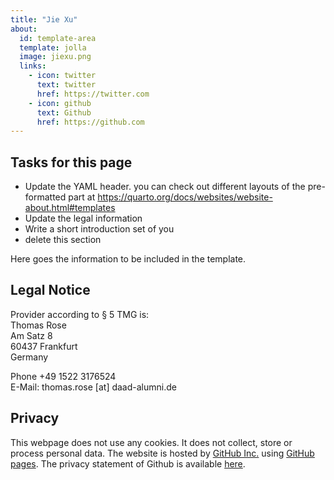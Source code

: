 ```yaml
---
title: "Jie Xu"
about:
  id: template-area
  template: jolla
  image: jiexu.png
  links:
    - icon: twitter
      text: twitter
      href: https://twitter.com
    - icon: github
      text: Github
      href: https://github.com
---
```


## Tasks for this page

* Update the YAML header. you can check out different layouts of the pre-formatted part at <https://quarto.org/docs/websites/website-about.html#templates>
* Update the legal information
* Write a short introduction set of you
* delete this section


:::{#template-area}

Here goes the information to be included in the template. 

:::

## Legal Notice

Provider according to § 5 TMG is:  
Thomas Rose  
Am Satz 8  
60437 Frankfurt  
Germany  

Phone +49 1522 3176524  
E-Mail: thomas.rose [at] daad-alumni.de

## Privacy

This webpage does not use any cookies. It does not collect, store or process personal data. The website is hosted by [GitHub Inc.](https://github.com/){target="_blank"} using [GitHub pages](https://docs.github.com/en/pages/getting-started-with-github-pages/about-github-pages){target="_blank"}. The privacy statement of Github is available [here](https://docs.github.com/en/site-policy/privacy-policies/github-privacy-statement){target="_blank"}. 

